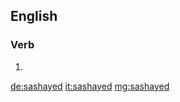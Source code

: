 ==English==

===Verb===
{{head|en|verb form}}

# {{en-past of|sashay}}

[[de:sashayed]]
[[it:sashayed]]
[[mg:sashayed]]